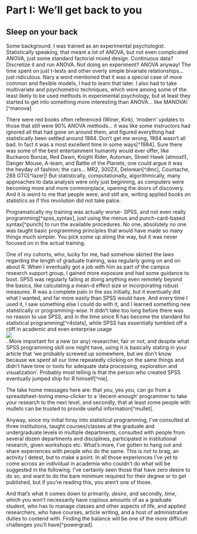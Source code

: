 
# Part I: We'll get back to you

## Sleep on your back

Some background. I was trained as an experimental psychologist. Statistically speaking, that meant a lot of ANOVA, but not even complicated ANOVA, just some standard factorial mixed design.   Continuous data? Discretize it and run ANOVA. Not doing an experiment? ANOVA anyway! The time spent on just t-tests and other overly simple bivariate relationships... just ridiculous.  Nary a word mentioned that it was a special case of more common and flexible models, I had to learn that later. I also had to take multivariate and psychometric techniques, which were among some of the least likely to be used methods in experimental psychology, but at least they started to get into something more interesting than ANOVA... like MANOVA![^manova]

There were red books often referenced (Winer, Kirk), 'modern' updates to those that still were 90% ANOVA methods... it was like some instructors had ignored all that had gone on around them, and figured everything had statistically been settled around 1984.  Don't get me wrong, 1984 wasn't all bad.  In fact it was a most excellent time in some ways[^1984]. Sure there was some of the best entertainment humanity would ever offer, like Buckaroo Bonzai, Red Dawn, Knight Rider, Automan, Street Hawk (almost!), Danger Mouse, A-team, and Battle of the Planets; one could argue it was the heyday of fashion; the cars... MR2, 300ZX, Delorean[^dmc], Countache, 288 GTO[^lazer]! But statistically, computationally, algorithmically, many approaches to data analysis were only just beginning, as computers were becoming more and more commonplace, opening the doors of discovery.  And it is weird to me that people were, and still are, writing applied books on statistics as if this revolution did not take palce. 

Programatically my training was actually worse- SPSS, and not even really programming[^spss_syntax], just using the menus and punch-card-based syntax[^punch] to run the available procedures. No one, absolutely no one was taught basic programming principles that would have made so many things much simpler.  You pick some up along the way, but it was never focused on in the actual training.

One of my cohorts, who, lucky for me, had somehow skirted the laws regarding the length of graduate training, was regularly going on and on about R.  When I eventually got a job with him as part of the campus research support group, I gained more exposure and had some guidance to boot.  SPSS was regularly failing at doing anything even remotely beyond the basics, like calculating a mean-d effect size or incorporating robust measures.  R was a complete pain in the ass initially, but it eventually did what I wanted, and far more easily than SPSS would have.  And every time I used it, I saw something else I could do with it, and I learned something new statistically or programming-wise.  It didn't take too long before there was no reason to use SPSS, and in the time since R has become the standard for statistical programming[^r4stats], while SPSS has essentially tumbled off a cliff in academic and even enterprise usage<span class="marginnote"><a href="http://r4stats.com/articles/popularity/"><img src="https://i0.wp.com/r4stats.com/wp-content/uploads/2012/04/Fig_2d_ScholarlyImpact.png" style="display:block; margin: 0 auto;" ></img></a></span>.  More important for a new (or any) researcher, fair or not, and despite what SPSS programming skill one might have, using it is basically stating in your article that 'we probably screwed up somewhere, but we don't know because we spent all our time repeatedly clicking on the same things and didn't have time or tools for adequate data processing, exploration and visualization'.  Probably most telling is that the person who created SPSS eventually jumped ship for R himself[^nie].

The take home messages here are: that *you*, yes *you*, can go from a spreadsheet-loving menu-clicker to a 'decent-enough' programmer to take your research to the next level, and secondly, that at least some people with mullets can be trusted to provide useful information[^mullet].


Anyway, since my initial foray into statistical programming, I've consulted at three institutions, taught courses/classes at the graduate and undergraduate levels in multiple departments, consulted with people from several dozen departments and disciplines, participated in institutional research, given workshops etc.  What's more, I've gotten to hang out and share experiences with people who do the same. This is not to brag, an activity I detest, but to make a point. In all those experiences I've yet to come across an individual in academia who couldn't do what will be suggested in the following.  I've certainly seen those that have zero desire to do so, and want to do the bare minimum required for their degree or to get published, but if you're reading this, you aren't one of those.


And that's what it comes down to primarily, <span class="emph">*desire*</span>, and secondly, <span class="emph">*time*</span>, which you won't necessarily have copious amounts of as a graduate student, who has to manage classes and other aspects of life, and applied researchers, who have courses, article writing, and a host of administrative duties to contend with.  Finding the balance will be one of the more difficult challenges you'll have[^powergrad].